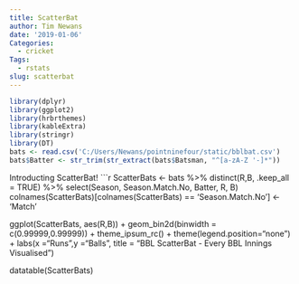 ```yaml
---
title: ScatterBat
author: Tim Newans
date: '2019-01-06'
Categories:
  - cricket
Tags:
  - rstats
slug: scatterbat
---
```

```r
library(dplyr)
library(ggplot2)
library(hrbrthemes)
library(kableExtra)
library(stringr)
library(DT)
bats <- read.csv('C:/Users/Newans/pointninefour/static/bblbat.csv')
bats$Batter <- str_trim(str_extract(bats$Batsman, "^[a-zA-Z '-]*"))
```

Introducting ScatterBat!
```r
ScatterBats <- bats %>% 
                 distinct(R,B, .keep_all = TRUE) %>%
                 select(Season, Season.Match.No, Batter, R, B) 
colnames(ScatterBats)[colnames(ScatterBats) == 'Season.Match.No'] <- 'Match'

  
ggplot(ScatterBats, aes(R,B)) +
  geom_bin2d(binwidth = c(0.99999,0.99999)) +
  theme_ipsum_rc() +
  theme(legend.position="none") +
  labs(x ="Runs",y ="Balls", title = "BBL ScatterBat - Every BBL Innings Visualised")

datatable(ScatterBats)